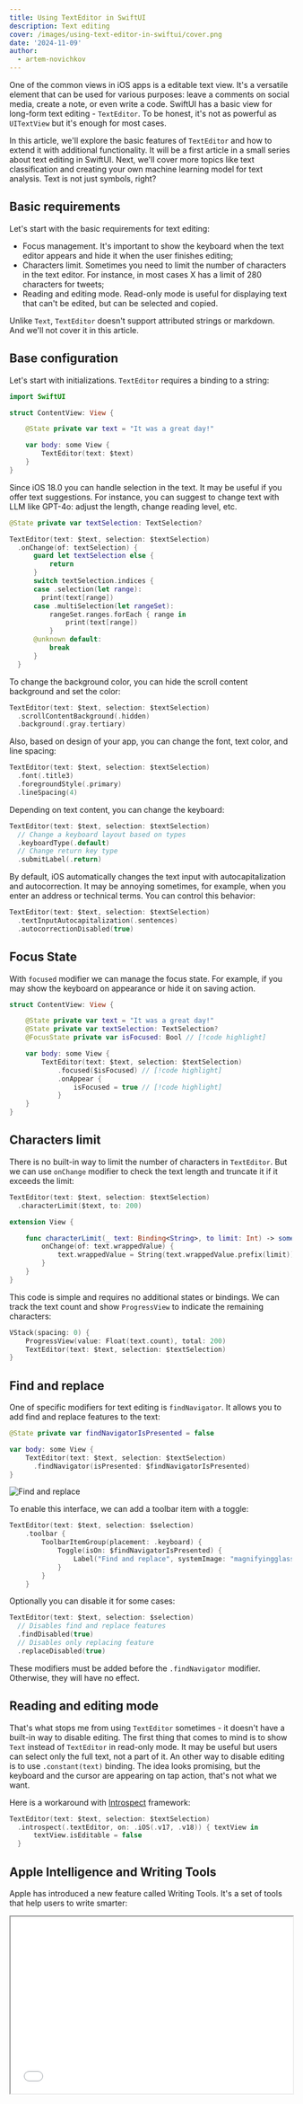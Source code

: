 ```yaml
---
title: Using TextEditor in SwiftUI
description: Text editing
cover: /images/using-text-editor-in-swiftui/cover.png
date: '2024-11-09'
author:
  - artem-novichkov
---
```


One of the common views in iOS apps is a editable text view. It's a versatile element that can be used for various purposes: leave a comments on social media, create a note, or even write a code. SwiftUI has a basic view for long-form text editing - `TextEditor`. To be honest, it's not as powerful as `UITextView` but it's enough for most cases. 

<Tweet id="1275806023236882432" />

In this article, we'll explore the basic features of `TextEditor` and how to extend it with additional functionality. It will be a first article in a small series about text editing in SwiftUI. Next, we'll cover more topics like text classification and creating your own machine learning model for text analysis. Text is not just symbols, right?

## Basic requirements

Let's start with the basic requirements for text editing:

- Focus management. It's important to show the keyboard when the text editor appears and hide it when the user finishes editing;
- Characters limit. Sometimes you need to limit the number of characters in the text editor. For instance, in most cases X has a limit of 280 characters for tweets;
- Reading and editing mode. Read-only mode is useful for displaying text that can't be edited, but can be selected and copied.

Unlike `Text`, `TextEditor` doesn't support attributed strings or markdown. And we'll not cover it in this article.

## Base configuration

Let's start with initializations. `TextEditor` requires a binding to a string:

```swift
import SwiftUI

struct ContentView: View {

    @State private var text = "It was a great day!"

    var body: some View {
        TextEditor(text: $text)
    }
}
```
Since iOS 18.0 you can handle selection in the text. It may be useful if you offer text suggestions. For instance, you can suggest to change text with LLM like GPT-4o: adjust the length, change reading level, etc.

```swift
@State private var textSelection: TextSelection?

TextEditor(text: $text, selection: $textSelection)
  .onChange(of: textSelection) {
      guard let textSelection else {
          return
      }
      switch textSelection.indices {
      case .selection(let range):
        print(text[range])
      case .multiSelection(let rangeSet):
          rangeSet.ranges.forEach { range in
              print(text[range])
          }
      @unknown default:
          break
      }
  }
```

To change the background color, you can hide the scroll content background and set the color:

```swift
TextEditor(text: $text, selection: $textSelection)
  .scrollContentBackground(.hidden)
  .background(.gray.tertiary)
```

Also, based on design of your app, you can change the font, text color, and line spacing:

```swift
TextEditor(text: $text, selection: $textSelection)
  .font(.title3)
  .foregroundStyle(.primary)
  .lineSpacing(4)
```

Depending on text content, you can change the keyboard:

```swift
TextEditor(text: $text, selection: $textSelection)
  // Change a keyboard layout based on types
  .keyboardType(.default)
  // Change return key type
  .submitLabel(.return)
```

By default, iOS automatically changes the text input with autocapitalization and autocorrection. It may be annoying sometimes, for example, when you enter an address or technical terms. You can control this behavior:

```swift
TextEditor(text: $text, selection: $textSelection)
  .textInputAutocapitalization(.sentences)
  .autocorrectionDisabled(true)
```

## Focus State

With `focused` modifier we can manage the focus state. For example, if you may show the keyboard on appearance or hide it on saving action.

```swift
struct ContentView: View {

    @State private var text = "It was a great day!"
    @State private var textSelection: TextSelection?
    @FocusState private var isFocused: Bool // [!code highlight]

    var body: some View {
        TextEditor(text: $text, selection: $textSelection)
            .focused($isFocused) // [!code highlight]
            .onAppear {
                isFocused = true // [!code highlight]
            }
    }
}
```

## Characters limit

There is no built-in way to limit the number of characters in `TextEditor`. But we can use `onChange` modifier to check the text length and truncate it if it exceeds the limit:

```swift
TextEditor(text: $text, selection: $textSelection)
  .characterLimit($text, to: 200)

extension View {

    func characterLimit(_ text: Binding<String>, to limit: Int) -> some View {
        onChange(of: text.wrappedValue) {
            text.wrappedValue = String(text.wrappedValue.prefix(limit))
        }
    }
}
```

This code is simple and requires no additional states or bindings. We can track the text count and show `ProgressView` to indicate the remaining characters:

```swift
VStack(spacing: 0) {
    ProgressView(value: Float(text.count), total: 200)
    TextEditor(text: $text, selection: $textSelection)
}
```

## Find and replace

One of specific modifiers for text editing is `findNavigator`. It allows you to add find and replace features to the text:

```swift
@State private var findNavigatorIsPresented = false

var body: some View {
    TextEditor(text: $text, selection: $textSelection)
      .findNavigator(isPresented: $findNavigatorIsPresented)
}
```

![Find and replace](/images/using-text-editor-in-swiftui/find-and-replace.png)

To enable this interface, we can add a toolbar item with a toggle:

```swift
TextEditor(text: $text, selection: $selection)
    .toolbar {
        ToolbarItemGroup(placement: .keyboard) {
            Toggle(isOn: $findNavigatorIsPresented) {
                Label("Find and replace", systemImage: "magnifyingglass")
            }
        }
    }
```

Optionally you can disable it for some cases:
    
```swift
TextEditor(text: $text, selection: $selection)
  // Disables find and replace features
  .findDisabled(true)
  // Disables only replacing feature
  .replaceDisabled(true)
```

These modifiers must be added before the `.findNavigator` modifier. Otherwise, they will have no effect.

## Reading and editing mode

That's what stops me from using `TextEditor` sometimes - it doesn't have a built-in way to disable editing. The first thing that comes to mind is to show `Text` instead of `TextEditor` in read-only mode. It may be useful but users can select only the full text, not a part of it. An other way to disable editing is to use `.constant(text)` binding. The idea looks promising, but the keyboard and the cursor are appearing on tap action, that's not what we want. 

Here is a workaround with [Introspect](https://github.com/siteline/swiftui-introspect) framework:

```swift
TextEditor(text: $text, selection: $textSelection)
  .introspect(.textEditor, on: .iOS(.v17, .v18)) { textView in
      textView.isEditable = false
  }
```

## Apple Intelligence and Writing Tools

Apple has introduced a new feature called Writing Tools. It's a set of tools that help users to write smarter:

<iframe
  width="100%"
  height="315"
  src="//www.youtube.com/embed/3m0MoYKwVTM"
  allow="accelerometer; autoplay; encrypted-media; gyroscope; picture-in-picture"
  allowFullScreen
/>

`TextEditor` supports Writing Tools by default. There is a new modifier `writingToolsBehavior` that allows you to change the behavior. For example, `.complete` behavior completes current phrase.

```swift
TextEditor(text: $text, selection: $textSelection)
  .writingToolsBehavior(.complete)
```

I didn't find a way to run Writing Tools in the simulator, and my iPhone 14 Pro doesn't support it. So I just ran the example on macOS:

![Writing tools](/images/using-text-editor-in-swiftui/writing-tools.png)

## TextEditor alternatives

Thinking about alternatives to `TextEditor`, we can consider:

- `TextField` with vertical axis (iOS 16.0+);
- Third-party frameworks like [RichTextKit](https://github.com/danielsaidi/RichTextKit) or [STTextView](https://github.com/krzyzanowskim/STTextView);
- `UITextView` via `UIViewRepresentable`.

There is no perfect solution, and you choose the best one based on your requirements. Writing a code I try to found flexibility without complexity. It may be tricky sometimes, but it's worth it.

## What's next?

In this article, we've covered the basic features of `TextEditor`. But it just a beginning. What's really interesting is a meaning of the text. What users want to say? What's the sentiment? How to classify the text? We'll cover these topics in the next articles. Stay tuned!